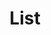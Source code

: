 ---
title: 'List'
type: 'component'
github: 'https://github.com/contentful/forma-36/tree/master/packages/forma-36-react-components/src/components/List'
storybook: 'https://f36-storybook.contentful.com/?path=/story/components-list--default'
---